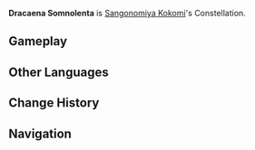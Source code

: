 {{Constellation Overview Infobox
|title     = Dracaena Somnolenta
|character = Sangonomiya Kokomi
|meaning   = Sleeping Dragoness
}}
'''Dracaena Somnolenta''' is [[Sangonomiya Kokomi]]'s Constellation.

==Gameplay==
{{Constellation Table|Sangonomiya Kokomi}}

==Other Languages==
{{Other Languages
|en      = Dracaena Somnolenta
|en_lang = la
|en_tl   = Sleeping Dragoness
|zhs     = 眠龙座
|zhs_rm  = Mián Lóng Zuò
|zht     = 眠龍座
|zht_rm  = Mián Lóng Zuò
|zh_tl   = Sleeping Dragon Constellation
|ja      = 睡竜座
|ja_rm   = Suiryuu-za{{Assumed}}
|ja_tl   = Sleeping Dragon Constellation{{Sino|ja}}
|ko      = 잠든 {{tt|용|龍}}자리
|ko_rm   = Jamdeun Yong-jari
|ko_tl   = Sleeping Dragon Constellation
|es      = Dracaena Somnolenta
|fr      = Dracaena Somnolenta
|ru      = Спящий Дракон
|ru_tl   = Sleeping Dragon
|th      = Dracaena Somnolenta
|vi      = {{tt|Cung|宫}} {{tt|Miên Long|眠龙}}
|vi_tl   = Sleeping Dragon Constellation{{Sino|vi|part=1}}
|de      = Dracaena Somnolenta
|id      = Dracaena Somnolenta
|pt      = Dracaena Somnolenta
}}

==Change History==
{{Change History|2.1}}

==Navigation==
{{Constellation Navbox}}